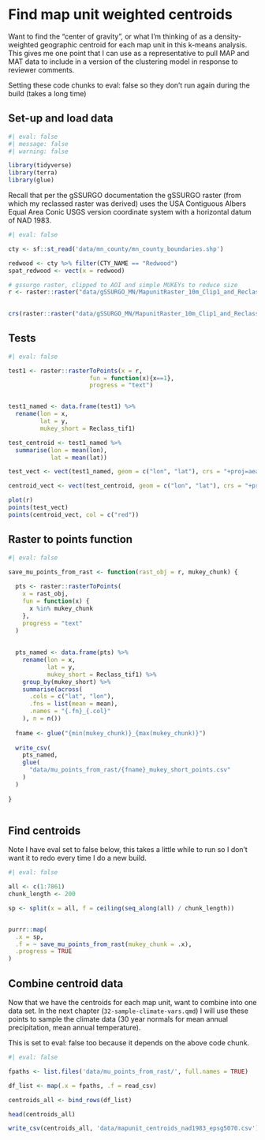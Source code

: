 # Find map unit weighted centroids

Want to find the "center of gravity", or what I'm thinking of as a density-weighted geographic centroid for each map unit in this k-means analysis.
This gives me one point that I can use as a representative to pull MAP and MAT data to include in a version of the clustering model in response to reviewer comments.

Setting these code chunks to eval: false so they don't run again during the build (takes a long time)

## Set-up and load data

```r
#| eval: false
#| message: false
#| warning: false

library(tidyverse)
library(terra)
library(glue)


```

Recall that per the gSSURGO documentation the gSSURGO raster (from which my reclassed raster was derived) uses the USA Contiguous Albers Equal Area Conic USGS version coordinate system with a horizontal datum of NAD 1983.

```r
#| eval: false

cty <- sf::st_read('data/mn_county/mn_county_boundaries.shp')

redwood <- cty %>% filter(CTY_NAME == "Redwood")
spat_redwood <- vect(x = redwood)

# gssurgo raster, clipped to AOI and simple MUKEYs to reduce size
r <- raster::raster("data/gSSURGO_MN/MapunitRaster_10m_Clip1_and_Reclass/MapunitRaster_10m_Clip1_and_Reclass/Reclass_tif1.tif")
  

crs(raster::raster("data/gSSURGO_MN/MapunitRaster_10m_Clip1_and_Reclass/MapunitRaster_10m_Clip1_and_Reclass/Reclass_tif1.tif"))


```

## Tests

```r
#| eval: false

test1 <- raster::rasterToPoints(x = r,
                       fun = function(x){x==1},
                       progress = "text")


test1_named <- data.frame(test1) %>%
  rename(lon = x,
         lat = y,
         mukey_short = Reclass_tif1)

test_centroid <- test1_named %>%
  summarise(lon = mean(lon),
            lat = mean(lat))

test_vect <- vect(test1_named, geom = c("lon", "lat"), crs = "+proj=aea +lat_0=23 +lon_0=-96 +lat_1=29.5 +lat_2=45.5 +x_0=0 +y_0=0 +datum=NAD83 +units=m +no_defs")

centroid_vect <- vect(test_centroid, geom = c("lon", "lat"), crs = "+proj=aea +lat_0=23 +lon_0=-96 +lat_1=29.5 +lat_2=45.5 +x_0=0 +y_0=0 +datum=NAD83 +units=m +no_defs")

plot(r)
points(test_vect)
points(centroid_vect, col = c("red"))


```

## Raster to points function

```r
#| eval: false

save_mu_points_from_rast <- function(rast_obj = r, mukey_chunk) {
  
  pts <- raster::rasterToPoints(
    x = rast_obj,
    fun = function(x) {
      x %in% mukey_chunk
    },
    progress = "text"
  )
  
  
  pts_named <- data.frame(pts) %>%
    rename(lon = x,
           lat = y,
           mukey_short = Reclass_tif1) %>%
    group_by(mukey_short) %>%
    summarise(across(
      .cols = c("lat", "lon"),
      .fns = list(mean = mean),
      .names = "{.fn}_{.col}"
    ), n = n())
  
  fname <- glue("{min(mukey_chunk)}_{max(mukey_chunk)}")
  
  write_csv(
    pts_named,
    glue(
      "data/mu_points_from_rast/{fname}_mukey_short_points.csv"
    )
  )
  
}



```

## Find centroids

Note I have eval set to false below, this takes a little while to run so I don't want it to redo every time I do a new build.

```r
#| eval: false

all <- c(1:7861)
chunk_length <- 200

sp <- split(x = all, f = ceiling(seq_along(all) / chunk_length))


purrr::map(
  .x = sp,
  .f = ~ save_mu_points_from_rast(mukey_chunk = .x),
  .progress = TRUE
)


```

## Combine centroid data

Now that we have the centroids for each map unit, want to combine into one data set.
In the next chapter (`32-sample-climate-vars.qmd`) I will use these points to sample the climate data (30 year normals for mean annual precipitation, mean annual temperature).

This is set to eval: false too because it depends on the above code chunk.

```r
#| eval: false

fpaths <- list.files('data/mu_points_from_rast/', full.names = TRUE)

df_list <- map(.x = fpaths, .f = read_csv)

centroids_all <- bind_rows(df_list)

head(centroids_all)

write_csv(centroids_all, 'data/mapunit_centroids_nad1983_epsg5070.csv')

```
